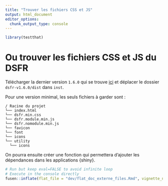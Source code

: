 ```yaml
---
title: "Trouver les fichiers CSS et JS"
output: html_document
editor_options: 
  chunk_output_type: console
---
```


```r
library(testthat)
```

# Ou trouver les fichiers CSS et JS du DSFR

Télécharger la dernier version `1.6.0` qui se trouve [ici](https://gouvfr.atlassian.net/wiki/spaces/DB/pages/223019574/D+veloppeurs) et déplacer le dossier `dsfr-v1.6.0/dist` dans `inst`.

Pour une version minimal, les seuls fichiers à garder sont :

```
/ Racine du projet
└── index.html
└── dsfr.min.css
└── dsfr.module.min.js
└── dsfr.nomodule.min.js
└── favicon
└── font
└── icons
└── utility
  └── icons
```

On pourra ensuite créer une fonction qui permettera d'ajouter les dépendances dans les applications {shiny}.


```r
# Run but keep eval=FALSE to avoid infinite loop
# Execute in the console directly
fusen::inflate(flat_file = "dev/flat_doc_externe_files.Rmd", vignette_name = "trouver_css_js")
```

